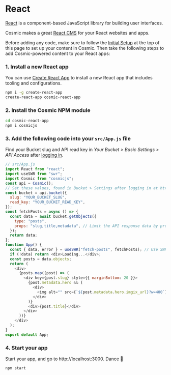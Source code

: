 # React

[React](https://reactjs.org/) is a component-based JavaScript library for building user interfaces.

Cosmic makes a great [React CMS](https://www.cosmicjs.com/knowledge-base/react-cms) for your React websites and apps.

Before adding any code, make sure to follow the [Initial Setup](/guides/initial-setup) at the top of this page to set up your content in Cosmic. Then take the following steps to add Cosmic-powered content to your React apps:

### 1. Install a new React app

You can use [Create React App](https://github.com/facebook/create-react-app) to install a new React app that includes tooling and configurations.

```bash
npm i -g create-react-app
create-react-app cosmic-react-app
```

### 2. Install the Cosmic NPM module

```bash
cd cosmic-react-app
npm i cosmicjs
```

### 3. Add the following code into your `src/App.js` file

Find your Bucket slug and API read key in <i>Your Bucket > Basic Settings > API Access</i> after [logging in](https://app.cosmicjs.com).

```javascript
// src/App.js
import React from "react";
import useSWR from "swr";
import Cosmic from "cosmicjs";
const api = Cosmic();
// Set these values, found in Bucket > Settings after logging in at https://app.cosmicjs.com/login
const bucket = api.bucket({
  slug: "YOUR_BUCKET_SLUG",
  read_key: "YOUR_BUCKET_READ_KEY",
});
const fetchPosts = async () => {
  const data = await bucket.getObjects({
    type: "posts",
    props: "slug,title,metadata", // Limit the API response data by props
  });
  return data;
};
function App() {
  const { data, error } = useSWR("fetch-posts", fetchPosts); // Use SWR hook
  if (!data) return <div>Loading...</div>;
  const posts = data.objects;
  return (
    <div>
      {posts.map((post) => (
        <div key={post.slug} style={{ marginBottom: 20 }}>
          {post.metadata.hero && (
            <div>
              <img alt="" src={`${post.metadata.hero.imgix_url}?w=400`} />
            </div>
          )}
          <div>{post.title}</div>
        </div>
      ))}
    </div>
  );
}
export default App;
```

### 4. Start your app

Start your app, and go to http://localhost:3000. Dance 🎉

```
npm start
```
